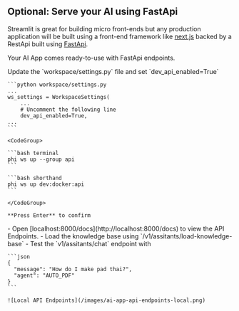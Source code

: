 ## Optional: Serve your AI using FastApi

Streamlit is great for building micro front-ends but any production application will be built using a front-end framework like [next.js](https://nextjs.org) backed by a RestApi built using [FastApi](https://fastapi.tiangolo.com/).

Your AI App comes ready-to-use with FastApi endpoints.

<Steps>
  <Step title="Enable FastApi">
    Update the `workspace/settings.py` file and set `dev_api_enabled=True`

    ```python workspace/settings.py
    ...
    ws_settings = WorkspaceSettings(
        ...
        # Uncomment the following line
        dev_api_enabled=True,
    ...
    ```

  </Step>
  <Step title="Start FastApi">

    <CodeGroup>

    ```bash terminal
    phi ws up --group api
    ```

    ```bash shorthand
    phi ws up dev:docker:api
    ```

    </CodeGroup>

    **Press Enter** to confirm

  </Step>
  <Step title="View API Endpoints">
    - Open [localhost:8000/docs](http://localhost:8000/docs) to view the API Endpoints.
    - Load the knowledge base using `/v1/assitants/load-knowledge-base`
    - Test the `v1/assitants/chat` endpoint with

    ```json
    {
      "message": "How do I make pad thai?",
      "agent": "AUTO_PDF"
    }
    ```

    ![Local API Endpoints](/images/ai-app-api-endpoints-local.png)

  </Step>
</Steps>
